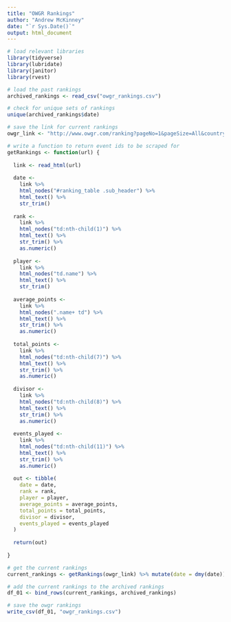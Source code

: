 ---
title: "OWGR Rankings"
author: "Andrew McKinney"
date: "`r Sys.Date()`"
output: html_document
---

```{r}

# load relevant libraries
library(tidyverse)
library(lubridate)
library(janitor)
library(rvest)

# load the past rankings
archived_rankings <- read_csv("owgr_rankings.csv")

# check for unique sets of rankings
unique(archived_rankings$date)

```

```{r}

# save the link for current rankings
owgr_link <- "http://www.owgr.com/ranking?pageNo=1&pageSize=All&country=All"

# write a function to return event ids to be scraped for
getRankings <- function(url) {
  
  link <- read_html(url)
  
  date <-
    link %>%
    html_nodes("#ranking_table .sub_header") %>%
    html_text() %>%
    str_trim()
    
  rank <-
    link %>%
    html_nodes("td:nth-child(1)") %>% 
    html_text() %>%
    str_trim() %>%
    as.numeric()
  
  player <-
    link %>%
    html_nodes("td.name") %>% 
    html_text() %>%
    str_trim()
  
  average_points <-
    link %>%
    html_nodes(".name+ td") %>%
    html_text() %>%
    str_trim() %>%
    as.numeric()
  
  total_points <-
    link %>%
    html_nodes("td:nth-child(7)") %>%
    html_text() %>%
    str_trim() %>%
    as.numeric()
  
  divisor <-
    link %>%
    html_nodes("td:nth-child(8)") %>% 
    html_text() %>%
    str_trim() %>%
    as.numeric()
  
  events_played <-
    link %>%
    html_nodes("td:nth-child(11)") %>% 
    html_text() %>%
    str_trim() %>%
    as.numeric()
  
  out <- tibble(
    date = date,
    rank = rank,
    player = player,
    average_points = average_points,
    total_points = total_points,
    divisor = divisor,
    events_played = events_played
  )
    
  return(out)
  
}

# get the current rankings
current_rankings <- getRankings(owgr_link) %>% mutate(date = dmy(date))

# add the current rankings to the archived rankings
df_01 <- bind_rows(current_rankings, archived_rankings)

# save the owgr rankings
write_csv(df_01, "owgr_rankings.csv")

```

